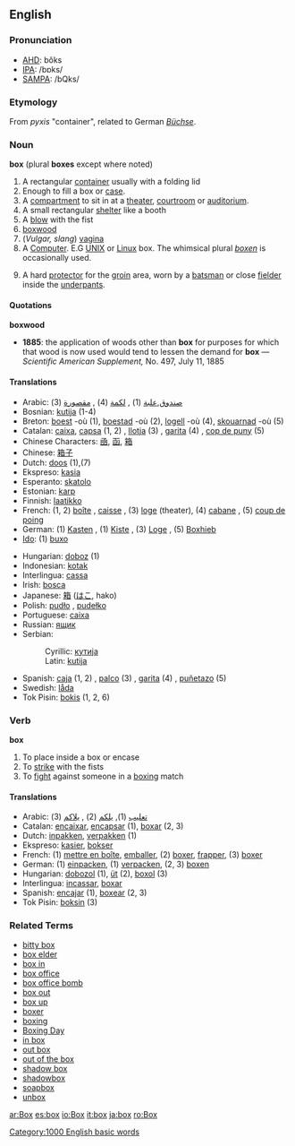 ==English==

===Pronunciation===
*[[w:AHD|AHD]]: bŏks
*[[w:IPA|IPA]]: /bɒks/
*[[w:SAMPA|SAMPA]]: /bQks/

===Etymology===
From {{Gr.}} ''pyxis'' "container", related to German ''[[Büchse]]''.

===Noun===
'''box''' (plural '''boxes''' except where noted)

# A rectangular [[container]] usually with a folding lid
# Enough to fill a box or [[case]].
# A [[compartment]] to sit in at a [[theater]], [[courtroom]] or [[auditorium]].
# A small rectangular [[shelter]] like a booth
# A [[blow]] with the fist
# [[boxwood]]
# (''Vulgar, slang'') [[vagina]]
# A [[Computer]]. E.G [[UNIX]] or [[Linux]] box.  The whimsical plural ''[[boxen]]'' is occasionally used.
# {{Cricket}} A hard [[protector]] for the [[groin]] area, worn by a [[batsman]] or close [[fielder]] inside the [[underpants]].

====Quotations====
'''boxwood'''
*'''1885''': the application of woods other than '''box''' for purposes for which that wood is now used would tend to lessen the demand for '''box''' &mdash; ''Scientific American Supplement,'' No. 497, July 11, 1885

====Translations====
{{top}}
*Arabic: [[صندوق]],[[علبة]] (1) , [[لكمة]] (4) , [[مقصورة]] (3)
*Bosnian: [[kutija]] {{f}} (1-4)
*Breton: [[boest]] {{f}} -où (1), [[boestad]] {{f}} -où (2), [[logell]] {{f}} -où (4), [[skouarnad]] {{f}} -où (5)
*Catalan: [[caixa]], [[capsa]] (1, 2) {{f}}, [[llotja]] (3) {{f}}, [[garita]] (4) {{f}}, [[cop de puny]] (5) {{m}}
*Chinese Characters: [[凾]], [[函]], [[箱]]
*Chinese: [[箱子]]
*Dutch: [[doos]] {{f}} (1),(7)
*Ekspreso: [[kasia]]
*Esperanto: [[skatolo]]
*Estonian: [[karp]]
*Finnish: [[laatikko]]
*French: (1, 2) [[boîte]] {{f}}, [[caisse]] {{f}}, (3) [[loge]] {{f}} (theater), (4) [[cabane]] {{m}}, (5) [[coup de poing]] {{m}}
*German: (1) [[Kasten]] {{m}}, (1) [[Kiste]] {{f}}, (3) [[Loge]] {{f}}, (5) [[Boxhieb]] {{m}} 
*[[Ido]]: (1) [[buxo]]
{{mid}}
*Hungarian: [[doboz]] (1)
*Indonesian: [[kotak]]
*Interlingua: [[cassa]]
*Irish: [[bosca]]
*Japanese: [[箱]] ([[はこ]], hako)
*Polish: [[pudło]] {{n}}, [[pudełko]] {{n}}
*Portuguese: [[caixa]] {{f}}
*Russian: [[ящик]]
*Serbian:
*:Cyrillic: [[кутија]] {{f}}
*:Latin: [[kutija]] {{f}}
*Spanish: [[caja]] (1, 2) {{f}}, [[palco]] (3) {{m}}, [[garita]] (4) {{f}}, [[puñetazo]] (5) {{m}}
*Swedish: [[låda]]
*Tok Pisin: [[bokis]] (1, 2, 6)
{{bottom}}

===Verb===
'''box'''

# To place inside a box or encase
# To [[strike]] with the fists
# To [[fight]] against someone in a [[boxing]] match

====Translations====
*Arabic: [[تعليب]] (1), [[يلكم]] (2) , [[يلاكم]] (3)
*Catalan: [[encaixar]], [[encapsar]] (1), [[boxar]] (2, 3)
*Dutch: [[inpakken]], [[verpakken]] (1)
*Ekspreso: [[kasier]], [[bokser]]
*French: (1) [[mettre en boîte]], [[emballer]], (2) [[boxer]], [[frapper]], (3) [[boxer]]
*German: (1) [[einpacken]], (1) [[verpacken]], (2, 3) [[boxen]]
*Hungarian: [[dobozol]] (1), [[üt]] (2), [[boxol]] (3)
*Interlingua: [[incassar]], [[boxar]]
*Spanish: [[encajar]] (1), [[boxear]] (2, 3)
*Tok Pisin: [[boksin]] (3)

===Related Terms===
*[[bitty box]]
*[[box elder]]
*[[box in]]
*[[box office]]
*[[box office bomb]]
*[[box out]]
*[[box up]]
*[[boxer]]
*[[boxing]]
*[[Boxing Day]]
*[[in box]]
*[[out box]]
*[[out of the box]]
*[[shadow box]] <!-- noun -->
*[[shadowbox]] <!-- verb -->
*[[soapbox]]
*[[unbox]]

[[Category:1000 English basic words]]

[[ar:Box]]
[[es:box]]
[[io:Box]]
[[it:box]]
[[ja:box]]
[[ro:Box]]